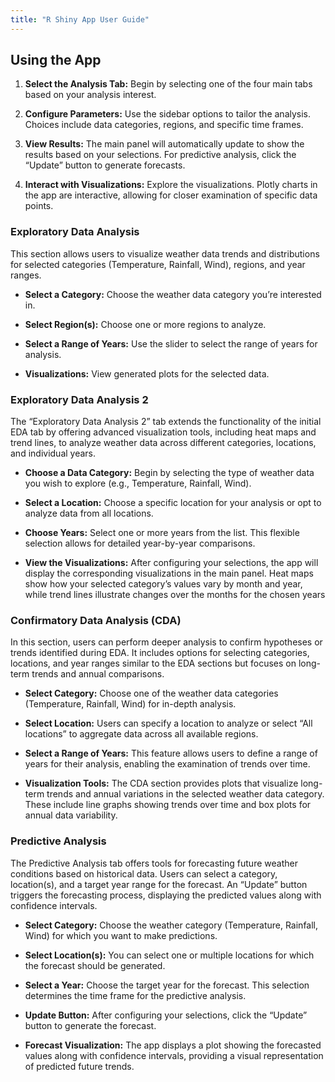 ```yaml
---
title: "R Shiny App User Guide"
---
```


## **Using the App**

1.  **Select the Analysis Tab:** Begin by selecting one of the four main tabs based on your analysis interest.

2.  **Configure Parameters:** Use the sidebar options to tailor the analysis. Choices include data categories, regions, and specific time frames.

3.  **View Results:** The main panel will automatically update to show the results based on your selections. For predictive analysis, click the "Update" button to generate forecasts.

4.  **Interact with Visualizations:** Explore the visualizations. Plotly charts in the app are interactive, allowing for closer examination of specific data points.

### **Exploratory Data Analysis**

This section allows users to visualize weather data trends and distributions for selected categories (Temperature, Rainfall, Wind), regions, and year ranges.

-   **Select a Category:** Choose the weather data category you're interested in.

-   **Select Region(s):** Choose one or more regions to analyze.

-   **Select a Range of Years:** Use the slider to select the range of years for analysis.

-   **Visualizations:** View generated plots for the selected data.

### **Exploratory Data Analysis 2**

The "Exploratory Data Analysis 2" tab extends the functionality of the initial EDA tab by offering advanced visualization tools, including heat maps and trend lines, to analyze weather data across different categories, locations, and individual years.

-   **Choose a Data Category:** Begin by selecting the type of weather data you wish to explore (e.g., Temperature, Rainfall, Wind).

-   **Select a Location:** Choose a specific location for your analysis or opt to analyze data from all locations.

-   **Choose Years:** Select one or more years from the list. This flexible selection allows for detailed year-by-year comparisons.

-   **View the Visualizations:** After configuring your selections, the app will display the corresponding visualizations in the main panel. Heat maps show how your selected category's values vary by month and year, while trend lines illustrate changes over the months for the chosen years

### **Confirmatory Data Analysis (CDA)**

In this section, users can perform deeper analysis to confirm hypotheses or trends identified during EDA. It includes options for selecting categories, locations, and year ranges similar to the EDA sections but focuses on long-term trends and annual comparisons.

-   **Select Category:** Choose one of the weather data categories (Temperature, Rainfall, Wind) for in-depth analysis.

-   **Select Location:** Users can specify a location to analyze or select "All locations" to aggregate data across all available regions.

-   **Select a Range of Years:** This feature allows users to define a range of years for their analysis, enabling the examination of trends over time.

-   **Visualization Tools:** The CDA section provides plots that visualize long-term trends and annual variations in the selected weather data category. These include line graphs showing trends over time and box plots for annual data variability.

### **Predictive Analysis**

The Predictive Analysis tab offers tools for forecasting future weather conditions based on historical data. Users can select a category, location(s), and a target year range for the forecast. An "Update" button triggers the forecasting process, displaying the predicted values along with confidence intervals.

-   **Select Category:** Choose the weather category (Temperature, Rainfall, Wind) for which you want to make predictions.

-   **Select Location(s):** You can select one or multiple locations for which the forecast should be generated.

-   **Select a Year:** Choose the target year for the forecast. This selection determines the time frame for the predictive analysis.

-   **Update Button:** After configuring your selections, click the "Update" button to generate the forecast.

-   **Forecast Visualization:** The app displays a plot showing the forecasted values along with confidence intervals, providing a visual representation of predicted future trends.
